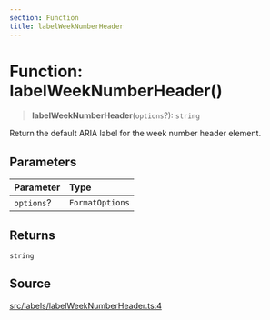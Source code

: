 ```yaml
---
section: Function
title: labelWeekNumberHeader
---
```


# Function: labelWeekNumberHeader()

> **labelWeekNumberHeader**(`options`?): `string`

Return the default ARIA label for the week number header element.

## Parameters

| Parameter | Type |
| :------ | :------ |
| `options`? | `FormatOptions` |

## Returns

`string`

## Source

[src/labels/labelWeekNumberHeader.ts:4](https://github.com/gpbl/react-day-picker/blob/45cca307e/src/labels/labelWeekNumberHeader.ts#L4)

